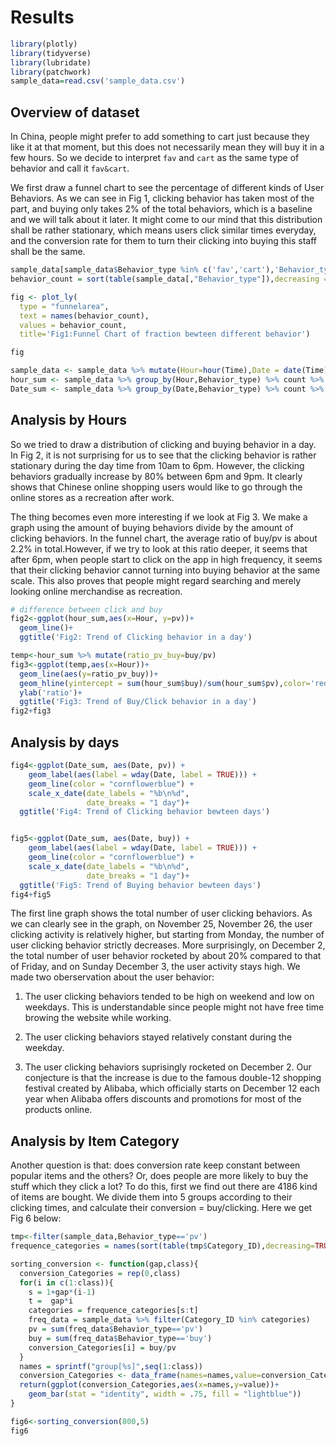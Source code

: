 # Results

```r
library(plotly)
library(tidyverse)
library(lubridate)
library(patchwork)
sample_data=read.csv('sample_data.csv')
```

## Overview of dataset

In China, people might prefer to add something to cart just because they like it at that moment, but this does not necessarily mean they will buy it in a few hours. So we decide to interpret `fav` and `cart` as the same type of behavior and call it `fav&cart`.

We first draw a funnel chart to see the percentage of different kinds of User Behaviors. As we can see in Fig 1, clicking behavior has taken most of the part, and buying only takes 2% of the total behaviors, which is a baseline and we will talk about it later. It might come to our mind that this distribution shall be rather stationary, which means users click similar times everyday, and the conversion rate for them to turn their clicking into buying this staff shall be the same.

```r
sample_data[sample_data$Behavior_type %in% c('fav','cart'),'Behavior_type']='fav&cart'
behavior_count = sort(table(sample_data[,"Behavior_type"]),decreasing = TRUE)

fig <- plot_ly(
  type = "funnelarea",
  text = names(behavior_count),
  values = behavior_count,
  title='Fig1:Funnel Chart of fraction bewteen different behavior')

fig
```

```r
sample_data <- sample_data %>% mutate(Hour=hour(Time),Date = date(Time))
hour_sum <- sample_data %>% group_by(Hour,Behavior_type) %>% count %>% pivot_wider(names_from = Behavior_type,values_from = n)
Date_sum <- sample_data %>% group_by(Date,Behavior_type) %>% count %>% pivot_wider(names_from = Behavior_type,values_from = n)
```

## Analysis by Hours

So we tried to draw a distribution of clicking and buying behavior in a day. In Fig 2, it is not surprising for us to see that the clicking behavior is rather stationary during the day time from 10am to 6pm. However, the clicking behaviors gradually increase by 80% between 6pm and 9pm. It clearly shows that Chinese online shopping users would like to go through the online stores as a recreation after work.

The thing becomes even more interesting if we look at Fig 3. We make a graph using the amount of buying behaviors divide by the amount of clicking behaviors. In the funnel chart, the average ratio of buy/pv is about 2.2% in total.However, if we try to look at this ratio deeper, it seems that after 6pm, when people start to click on the app in high frequency, it seems that their clicking behavior cannot turning into buying behavior at the same scale. This also proves that people might regard searching and merely looking online merchandise as recreation.

```r
# difference between click and buy
fig2<-ggplot(hour_sum,aes(x=Hour, y=pv))+
  geom_line()+
  ggtitle('Fig2: Trend of Clicking behavior in a day')

temp<-hour_sum %>% mutate(ratio_pv_buy=buy/pv)
fig3<-ggplot(temp,aes(x=Hour))+
  geom_line(aes(y=ratio_pv_buy))+
  geom_hline(yintercept = sum(hour_sum$buy)/sum(hour_sum$pv),color='red')+
  ylab('ratio')+
  ggtitle('Fig3: Trend of Buy/Click behavior in a day')
fig2+fig3
```
## Analysis by days

```r
fig4<-ggplot(Date_sum, aes(Date, pv)) +  
    geom_label(aes(label = wday(Date, label = TRUE))) +  
    geom_line(color = "cornflowerblue") +   
    scale_x_date(date_labels = "%b\n%d",  
                 date_breaks = "1 day")+
  ggtitle('Fig4: Trend of Clicking behavior bewteen days')


fig5<-ggplot(Date_sum, aes(Date, buy)) +  
    geom_label(aes(label = wday(Date, label = TRUE))) +  
    geom_line(color = "cornflowerblue") +   
    scale_x_date(date_labels = "%b\n%d",  
                 date_breaks = "1 day")+
  ggtitle('Fig5: Trend of Buying behavior bewteen days')
fig4+fig5
```
The first line graph shows the total number of user clicking behaviors. As we can clearly see in the graph, on November 25, November 26, the user clicking activity is relatively higher, but starting from Monday, the number of user clicking behavior strictly decreases. More surprisingly, on December 2, the total number of user behavior rocketed by about 20% compared to that of Friday, and on Sunday December 3, the user activity stays high. We made two oberservation about the user behavior:

1. The user clicking behaviors tended to be high on weekend and low on weekdays. This is understandable since people might not have free time browing the website while working.

2. The user clicking behaviors stayed relatively constant during the weekday. 

3. The user clicking behaviors suprisingly rocketed on December 2. Our conjecture is that the increase is due to the famous double-12 shopping festival created by Alibaba, which officially starts on December 12 each year when Alibaba offers discounts and promotions for most of the products online.

## Analysis by Item Category

Another question is that: does conversion rate keep constant between popular items and the others? Or, does people are more likely to buy the stuff which they click a lot? To do this, first we find out there are 4186 kind of items are bought. We divide them into 5 groups according to their clicking times, and calculate their conversion = buy/clicking. Here we get Fig 6 below:

```r
tmp<-filter(sample_data,Behavior_type=='pv')
frequence_categories = names(sort(table(tmp$Category_ID),decreasing=TRUE))

sorting_conversion <- function(gap,class){
  conversion_Categories = rep(0,class)
  for(i in c(1:class)){
    s = 1+gap*(i-1)
    t =  gap*i
    categories = frequence_categories[s:t]
    freq_data = sample_data %>% filter(Category_ID %in% categories)
    pv = sum(freq_data$Behavior_type=='pv')
    buy = sum(freq_data$Behavior_type=='buy')
    conversion_Categories[i] = buy/pv
  }
  names = sprintf("group[%s]",seq(1:class))
  conversion_Categories <- data_frame(names=names,value=conversion_Categories)
  return(ggplot(conversion_Categories,aes(x=names,y=value))+
    geom_bar(stat = "identity", width = .75, fill = "lightblue"))
}

fig6<-sorting_conversion(800,5)
fig6
```
